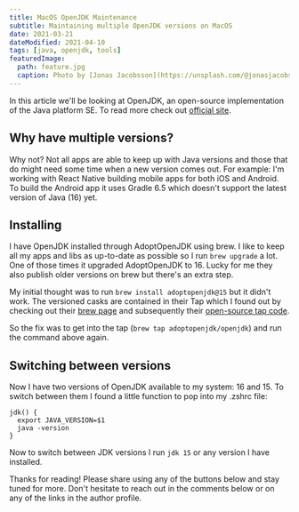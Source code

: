 ```yaml
---
title: MacOS OpenJDK Maintenance
subtitle: Maintaining multiple OpenJDK versions on MacOS
date: 2021-03-21
dateModified: 2021-04-10
tags: [java, openjdk, tools]
featuredImage:
  path: feature.jpg
  caption: Photo by [Jonas Jacobsson](https://unsplash.com/@jonasjacobsson) on [Unsplash](https://unsplash.com)
---
```


In this article we'll be looking at OpenJDK, an open-source implementation of the Java platform SE. To read more check out [official site](https://openjdk.java.net/).

## Why have multiple versions?

Why not? Not all apps are able to keep up with Java versions and those that do might need some time when a new version comes out. For example: I'm working with React Native building mobile apps for both iOS and Android. To build the Android app it uses Gradle 6.5 which doesn't support the latest version of Java (16) yet.

## Installing

I have OpenJDK installed through AdoptOpenJDK using brew. I like to keep all my apps and libs as up-to-date as possible so I run `brew upgrade` a lot. One of those times it upgraded AdoptOpenJDK to 16. Lucky for me they also publish older versions on brew but there's an extra step.

My initial thought was to run `brew install adoptopenjdk@15` but it didn't work. The versioned casks are contained in their Tap which I found out by checking out their [brew page](https://formulae.brew.sh/cask/adoptopenjdk#default) and subsequently their [open-source tap code](https://github.com/AdoptOpenJDK/homebrew-openjdk).

So the fix was to get into the tap (`brew tap adoptopenjdk/openjdk`) and run the command above again.

## Switching between versions

Now I have two versions of OpenJDK available to my system: 16 and 15. To switch between them I found a little function to pop into my .zshrc file:

```
jdk() {
  export JAVA_VERSION=$1
  java -version
}
```

Now to switch between JDK versions I run `jdk 15` or any version I have installed.

Thanks for reading! Please share using any of the buttons below and stay tuned for more. Don't hesitate to reach out in the comments below or on any of the links in the author profile.
